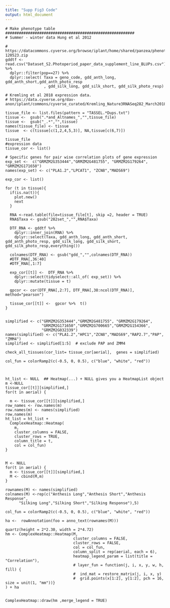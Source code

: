 ```yaml
---
title: "Supp Fig3 Code"
output: html_document
---
```


```
# Make phenotype table #########################################################
# Summer - winter data Hung et al 2012

# https://datacommons.cyverse.org/browse/iplant/home/shared/panzea/phenotypes/Hung_etal_2012_PNAS_data-120523.zip
gddtf <- read.csv("Dataset_S2.Photoperiod_paper_data_supplement_line_BLUPs.csv") %>%
  dplyr::filter(pop==27) %>%
  dplyr::select( Taxa = geno_code, gdd_anth_long, gdd_anth_short,gdd_anth_photo_resp
                 , gdd_silk_long, gdd_silk_short, gdd_silk_photo_resp)

# Kremling et al 2018 expression data.
# https://data.cyverse.org/dav-anon/iplant/commons/cyverse_curated/Kremling_Nature3RNASeq282_March2018/Expression_matrix/TASSEL_fmt_expression_w_covariates/

tissue_file <- list.files(pattern = "TASSEL.*Dups.txt")
tissue <-  gsub(".*and_Altnames_","",tissue_file)
tissue <-  gsub("_.*","",tissue)
names(tissue_file) <- tissue
tissue  <- c(tissue[c(1,2,4,5,3)], NA,tissue[c(6,7)])

tissue_file
#expression data
tissue_cor <- list()

# Specific genes for pair wise correlation plots of gene expression
exp_set <-  c("GRMZM2G353444","GRMZM2G481755", "GRMZM2G179264", "GRMZM2G171650")
names(exp_set) <- c("PLA1.2","LPCAT1", "ZCN8","MADS69")

exp_cor <- list()

for (t in tissue){
  if(is.na(t)){
    plot.new()
    next
  }

  RNA <-read.table(file=tissue_file[t], skip =2, header = TRUE)
  RNA$Taxa <- gsub("282set_","",RNA$Taxa)

  DTF_RNA <- gddtf %>%
    dplyr::inner_join(RNA) %>%
    dplyr::select(Taxa, gdd_anth_long, gdd_anth_short, gdd_anth_photo_resp, gdd_silk_long, gdd_silk_short, gdd_silk_photo_resp,everything())

  colnames(DTF_RNA) <- gsub("gdd_","",colnames(DTF_RNA))
  #DTF_RNA[,36:40]
  #DTF_RNA[,1:7]

  exp_cor[[t]] <-  DTF_RNA %>%
    dplyr::select(tidyselect::all_of( exp_set)) %>%
    dplyr::mutate(tissue = t)

  gpcor <- cor(DTF_RNA[,2:7], DTF_RNA[,38:ncol(DTF_RNA)], method="pearson")

  tissue_cor[[t]] <-  gpcor %>%  t()
}


simplified <- c("GRMZM2G353444","GRMZM2G481755", "GRMZM2G179264",
                "GRMZM2G171650","GRMZM2G700665","GRMZM2G154366",
                "GRMZM2G032339")
names(simplified) <- c("PLA1.2","HPC1","ZCN8","MADS69","RAP2.7","PAP",  "ZMM4")
simplified <- simplified[1:5]  # exclude PAP and ZMM4

check_all_tissues(cor_list= tissue_cor[aerial],  genes = simplified)

col_fun = colorRamp2(c(-0.5, 0, 0.5), c("blue", "white", "red"))



ht_list <- NULL  ## Heatmap(...) + NULL gives you a HeatmapList object
m <-NULL
tissue_cor[[t]][simplified,]
for(t in aerial) {

  m <- tissue_cor[[t]][simplified,]
row_names <- row.names(m)
row.names(m) <- names(simplified)
row.names(m)
ht_list = ht_list +
  ComplexHeatmap::Heatmap(
    m,
    cluster_columns = FALSE,
    cluster_rows = TRUE,
    column_title = t,
    col = col_fun)
}


M <- NULL
for(t in aerial) {
  m <- tissue_cor[[t]][simplified,]
  M <- cbind(M,m)
}

rownames(M) <- names(simplified)
colnames(M) <-rep(c("Anthesis Long","Anthesis Short","Anthesis Response",
      "Silking Long","Silking Short","Silking Response"),5)

col_fun = colorRamp2(c(-0.5, 0, 0.5), c("blue", "white", "red"))

ha <-  rowAnnotation(foo = anno_text(rownames(M)))

quartz(height = 2*2.30, width = 2*4.72)
hm <- ComplexHeatmap::Heatmap(M,
                              cluster_columns = FALSE,
                              cluster_rows = FALSE,
                              col = col_fun,
                              column_split = rep(aerial, each = 6),
                              heatmap_legend_param = list(title = "Correlation"),
                              # layer_fun = function(j, i, x, y, w, h, fill) {
                              #  ind_mat = restore_matrix(j, i, x, y)
                              #  grid.points(x[1:2], y[1:2], pch = 16, size = unit(1, "mm"))}
) + ha


ComplexHeatmap::draw(hm ,merge_legend = TRUE)

```